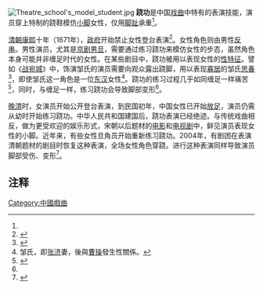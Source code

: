 [[File:Theatre_school's_model_student.jpg|thumb]]
'''跷功'''是中国[[戏曲|戏曲]]中特有的表演技能，演员穿上特制的跷鞋模仿[[裹脚|小脚]]女性，仅用[[脚趾|脚趾]]承重<ref name="a2"/>。

[[清朝|清朝]][[康熙|康熙]]十年（1671年），[[清朝政府|政府]]开始禁止女性登台表演<ref>{{Cite web |url=http://www.xijucn.com/html/bangzi/20091110/12214.html |title=戏剧里的女演员 |accessdate=2014-11-23 |author=甄光俊 |date= |work= |publisher=中国戏剧网|language=Zh-hans }}</ref>。女性角色则由男性[[反串|反串]]。男性演员，尤其是[[京剧|京剧]][[男旦|男旦]]，需要通过练习跷功来模仿女性的步态，虽然角色本身可能并非缠足时代的女性。在某些剧目中，跷功被用以表现女性的[[性特征|性特征]]。譬如《[[战宛城|战宛城]]》中，饰演邹氏的演员需要向观众露出跷脚，用以表现[[寡居|寡居]]的邹氏[[思春|思春]]<ref name="a1">{{Cite web |url=http://ent.sina.com.cn/j/2010-10-22/15233122367_7.shtml |title=《新舞台》创刊号：京剧男旦的“单传”时代(7) |accessdate=2014-11-23 |author=闫平 |date=2010年10月22日|work= |publisher=|language=Zh-hans }}</ref>，即使邹氏这一角色是一位[[东汉|东汉]]女性<ref>邹氏，即[[張濟_(武威)|张济]]妻，後與[[曹操|曹操]]發生性關係。</ref>。跷功的练习过程几乎如同缠足一样痛苦<ref>{{Cite web |url=http://www.historychina.net/qsyj/ztyj/sxwh/2005-08-29/24992.shtml |title=从科学话语到国家控制——“缠足”美丑与身体政治（上） |accessdate=2014-11-23 |author=杨念群 |date= |work= |publisher=中华文史网，文章来源：汪民安编《身体的文化政治学》，河南大学出版社，2004年 |language=Zh-hans |archive-date=2014-11-29 |archive-url=https://web.archive.org/web/20141129054647/http://www.historychina.net/qsyj/ztyj/sxwh/2005-08-29/24992.shtml |dead-url=no }}</ref>，同时，与缠足一样，练习跷功会导致脚部变形<ref name="a1"/>。

[[晚清|晚清]]时，女演员开始公开登台表演，到民国初年，中国女性已开始[[放足|放足]]，演员仍需从幼时开始练习跷功。中华人民共和国建国后，跷功表演已经绝迹。与传统戏曲相反，做为更受欢迎的娱乐形式，宋朝以后题材的[[电影|电影]]和[[电视剧|电视剧]]中，鲜见演员表现女性的小脚。近年来，有些女性旦角员开始重新练习跷功。2004年，有剧团在表演清朝题材的剧目时恢复这种表演，全场女性角色穿跷。进行这种表演同样导致演员脚部受伤、变形<ref name="a2">{{Cite web |url=http://ent.sina.com.cn/2004-02-06/1051293582.html |title=新缠天足再现跷功奇技(图) |accessdate=2014-11-23 |author= |date=2004-02-06|work= |publisher=新浪网，来源：长江日报|language=Zh-hans }}</ref>。

== 注释 ==

{{Reflist|2}}

[[Category:中國戲曲|Category:中國戲曲]]